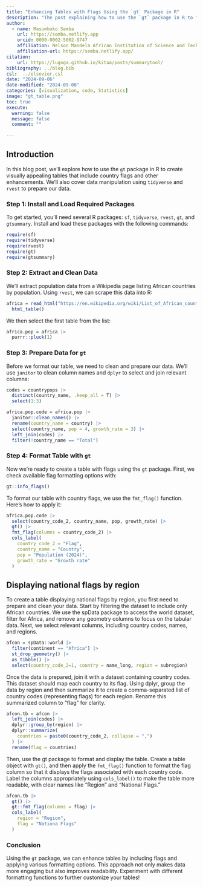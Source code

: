 ```yaml
---
title: "Enhancing Tables with Flags Using the `gt` Package in R"
description: "The post explaining how to use the `gt` package in R to format tables with flags and other features, along with data manipulation using `tidyverse` and `rvest`"
author: 
  - name: Masumbuko Semba
    url: https://semba.netlify.app
    orcid: 0000-0002-5002-9747
    affiliation: Nelson Mandela African Institution of Science and Technology
    affiliation-url: https://semba.netlify.app/  
citation: 
    url: https://lugoga.github.io/kitaa/posts/summarytool/
bibliography: ../blog.bib
csl:  ../elsevier.csl
date: "2024-09-06"
date-modified: "2024-09-08"
categories: [visualization, code, Statistics]
image: "gt_table.png"
toc: true
execute: 
  warning: false
  message: false
  comment: ""
  
---
```



## Introduction

In this blog post, we'll explore how to use the `gt` package in R to create visually appealing tables that include country flags and other enhancements. We'll also cover data manipulation using `tidyverse` and `rvest` to prepare our data. 

### Step 1: Install and Load Required Packages

To get started, you'll need several R packages: `sf`, `tidyverse`, `rvest`, `gt`, and `gtsummary`. Install and load these packages with the following commands:

```r
require(sf)
require(tidyverse)
require(rvest)
require(gt)
require(gtsummary)
```

### Step 2: Extract and Clean Data

We'll extract population data from a Wikipedia page listing African countries by population. Using `rvest`, we can scrape this data into R:

```r
africa = read_html("https://en.wikipedia.org/wiki/List_of_African_countries_by_population") |> 
  html_table()
```

We then select the first table from the list:

```r
africa.pop = africa |> 
  purrr::pluck(1)
```

### Step 3: Prepare Data for `gt`

Before we format our table, we need to clean and prepare our data. We'll use `janitor` to clean column names and `dplyr` to select and join relevant columns:

```r
codes = countrypops |> 
  distinct(country_name, .keep_all = T) |> 
  select(1:3)

africa.pop.code = africa.pop |> 
  janitor::clean_names() |> 
  rename(country_name = country) |> 
  select(country_name, pop = 4, growth_rate = 3) |> 
  left_join(codes) |> 
  filter(!country_name == "Total")
```

### Step 4: Format Table with `gt`

Now we’re ready to create a table with flags using the `gt` package. First, we check available flag formatting options with:

```r
gt::info_flags()
```

To format our table with country flags, we use the `fmt_flag()` function. Here’s how to apply it:

```r
africa.pop.code |> 
  select(country_code_2, country_name, pop, growth_rate) |> 
  gt() |> 
  fmt_flag(columns = country_code_2) |>
  cols_label(
    country_code_2 = "Flag",
    country_name = "Country",
    pop = "Population (2024)",
    growth_rate = "Growth rate"
  )
```


## Displaying national flags by region

To create a table displaying national flags by region, you first need to prepare and clean your data. Start by filtering the dataset to include only African countries. We use the spData package to access the world dataset, filter for Africa, and remove any geometry columns to focus on the tabular data. Next, we select relevant columns, including country codes, names, and regions.

```r

afcon = spData::world |> 
  filter(continent == "Africa") |> 
  st_drop_geometry() |> 
  as_tibble() |> 
  select(country_code_2=1, country = name_long, region = subregion)

```


Once the data is prepared, join it with a dataset containing country codes. This dataset should map each country to its flag. Using dplyr, group the data by region and then summarize it to create a comma-separated list of country codes (representing flags) for each region. Rename this summarized column to "flag" for clarity.

```r
afcon.tb = afcon |> 
  left_join(codes) |> 
  dplyr::group_by(region) |>
  dplyr::summarize(
    countries = paste0(country_code_2, collapse = ",")
  ) |> 
  rename(flag = countries)
```

Then, use the gt package to format and display the table. Create a table object with `gt()`, and then apply the `fmt_flag()` function to format the flag column so that it displays the flags associated with each country code. Label the columns appropriately using `cols_label()` to make the table more readable, with clear names like "Region" and "National Flags."


```r
afcon.tb |> 
  gt() |> 
  gt::fmt_flag(columns = flag) |>
  cols_label(
    region = "Region",
    flag = "Nationa Flags"
  )

```


### Conclusion

Using the `gt` package, we can enhance tables by including flags and applying various formatting options. This approach not only makes data more engaging but also improves readability. Experiment with different formatting functions to further customize your tables!


